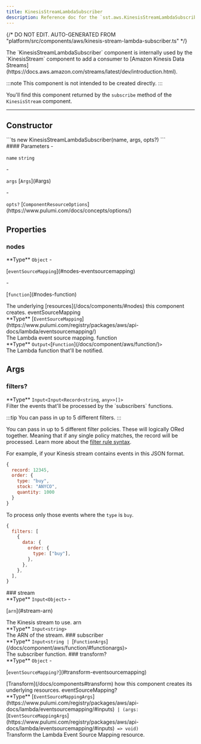 ```yaml
---
title: KinesisStreamLambdaSubscriber
description: Reference doc for the `sst.aws.KinesisStreamLambdaSubscriber` component.
---
```


{/* DO NOT EDIT. AUTO-GENERATED FROM "platform/src/components/aws/kinesis-stream-lambda-subscriber.ts" */}


<div class="tsdoc">

<Section type="about">
The `KinesisStreamLambdaSubscriber` component is internally used by the `KinesisStream` component to
add a consumer to [Amazon Kinesis Data Streams](https://docs.aws.amazon.com/streams/latest/dev/introduction.html).

:::note
This component is not intended to be created directly.
:::

You'll find this component returned by the `subscribe` method of the `KinesisStream` component.
</Section>

---

## Constructor

<Segment>
<Section type="signature">
```ts
new KinesisStreamLambdaSubscriber(name, args, opts?)
```
</Section>

<Section type="parameters">
#### Parameters
- <p><code class="key">name</code> <code class="primitive">string</code></p>
- <p><code class="key">args</code> [<code class="type">Args</code>](#args)</p>
- <p><code class="key">opts?</code> [<code class="type">ComponentResourceOptions</code>](https://www.pulumi.com/docs/concepts/options/)</p>
</Section>
</Segment>

## Properties

### nodes
<Segment>
<Section type="parameters">
<InlineSection>
**Type** <code class="primitive">Object</code>
</InlineSection>
- <p>[<code class="key">eventSourceMapping</code>](#nodes-eventsourcemapping)</p>
- <p>[<code class="key">function</code>](#nodes-function)</p>
</Section>
The underlying [resources](/docs/components/#nodes) this component creates.
</Segment>
<NestedTitle id="nodes-eventsourcemapping" Tag="h4" parent="nodes.">eventSourceMapping</NestedTitle>
<Segment>
<Section type="parameters">
<InlineSection>
**Type** [<code class="type">EventSourceMapping</code>](https://www.pulumi.com/registry/packages/aws/api-docs/lambda/eventsourcemapping/)
</InlineSection>
</Section>
The Lambda event source mapping.
</Segment>
<NestedTitle id="nodes-function" Tag="h4" parent="nodes.">function</NestedTitle>
<Segment>
<Section type="parameters">
<InlineSection>
**Type** <code class="primitive">Output</code><code class="symbol">&lt;</code>[<code class="type">Function</code>](/docs/component/aws/function/)<code class="symbol">&gt;</code>
</InlineSection>
</Section>
The Lambda function that'll be notified.
</Segment>

## Args
### filters?
<Segment>
<Section type="parameters">
<InlineSection>
**Type** <code class="primitive">Input</code><code class="symbol">&lt;</code><code class="primitive">Input</code><code class="symbol">&lt;</code><code class="primitive">Record</code><code class="symbol">&lt;</code><code class="primitive">string</code>, <code class="primitive">any</code><code class="symbol">&gt;</code><code class="symbol">&gt;</code><code class="symbol">[]</code><code class="symbol">&gt;</code>
</InlineSection>
</Section>
Filter the events that'll be processed by the `subscribers` functions.

:::tip
You can pass in up to 5 different filters.
:::

You can pass in up to 5 different filter policies. These will logically ORed together. Meaning that if any single policy matches, the record will be processed. Learn more about the [filter rule syntax](https://docs.aws.amazon.com/lambda/latest/dg/invocation-eventfiltering.html#filtering-syntax).

For example, if your Kinesis stream contains events in this JSON format.
```js
{
  record: 12345,
  order: {
    type: "buy",
    stock: "ANYCO",
    quantity: 1000
  }
}
```

To process only those events where the `type` is `buy`.
```js
{
  filters: [
    {
      data: {
        order: {
          type: ["buy"],
        },
      },
    },
  ],
}
```
</Segment>
### stream
<Segment>
<Section type="parameters">
<InlineSection>
**Type** <code class="primitive">Input</code><code class="symbol">&lt;</code><code class="primitive">Object</code><code class="symbol">&gt;</code>
</InlineSection>
- <p>[<code class="key">arn</code>](#stream-arn)</p>
</Section>
The Kinesis stream to use.

</Segment>
<NestedTitle id="stream-arn" Tag="h4" parent="stream.">arn</NestedTitle>
<Segment>
<Section type="parameters">
<InlineSection>
**Type** <code class="primitive">Input</code><code class="symbol">&lt;</code><code class="primitive">string</code><code class="symbol">&gt;</code>
</InlineSection>
</Section>
The ARN of the stream.

</Segment>
### subscriber
<Segment>
<Section type="parameters">
<InlineSection>
**Type** <code class="primitive">Input</code><code class="symbol">&lt;</code><code class="primitive">string</code><code class="symbol"> | </code>[<code class="type">FunctionArgs</code>](/docs/component/aws/function/#functionargs)<code class="symbol">&gt;</code>
</InlineSection>
</Section>
The subscriber function.

</Segment>
### transform?
<Segment>
<Section type="parameters">
<InlineSection>
**Type** <code class="primitive">Object</code>
</InlineSection>
- <p>[<code class="key">eventSourceMapping?</code>](#transform-eventsourcemapping)</p>
</Section>
[Transform](/docs/components#transform) how this component creates its underlying
resources.

</Segment>
<NestedTitle id="transform-eventsourcemapping" Tag="h4" parent="transform.">eventSourceMapping?</NestedTitle>
<Segment>
<Section type="parameters">
<InlineSection>
**Type** [<code class="type">EventSourceMappingArgs</code>](https://www.pulumi.com/registry/packages/aws/api-docs/lambda/eventsourcemapping/#inputs)<code class="symbol"> | </code><code class="symbol">(</code><code class="primitive">args</code><code class="symbol">: </code>[<code class="type">EventSourceMappingArgs</code>](https://www.pulumi.com/registry/packages/aws/api-docs/lambda/eventsourcemapping/#inputs)<code class="symbol"> => </code><code class="primitive">void</code><code class="symbol">)</code>
</InlineSection>
</Section>
Transform the Lambda Event Source Mapping resource.

</Segment>
</div>
